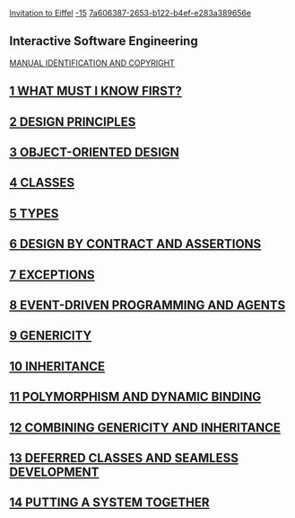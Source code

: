 [[Property:title|Invitation to Eiffel]]
[[Property:weight|-15]]
[[Property:uuid|7a606387-2653-b122-b4ef-e283a389656e]]
==Interactive Software Engineering==

[[MANUAL IDENTIFICATION AND COPYRIGHT: Invitation|MANUAL IDENTIFICATION AND COPYRIGHT]]  

{{note| This is '''not''' an introduction to the EiffelStudio development environment. See the [[Getting started with Eiffel| list of introductory documents ]]  for a Guided Tour of EiffelStudio and a detailed Eiffel Tutorial. }}

==[[1 What Must I Know First?|1 WHAT MUST I KNOW FIRST?]]==

==[[2 Design Principles|2 DESIGN PRINCIPLES]]==

==[[3 Object-Oriented Design|3 OBJECT-ORIENTED DESIGN]]==

==[[4 Classes|4 CLASSES ]]==

==[[5 Types|5 TYPES ]]==

==[[6 Design by Contract and Assertions|6 DESIGN BY CONTRACT AND ASSERTIONS]]==

==[[7 Exceptions|7 EXCEPTIONS]]==

==[[8 Event-Driven Programming and Agents|8 EVENT-DRIVEN PROGRAMMING AND AGENTS]]==

==[[9 Genericity|9 GENERICITY]]==

==[[10 Inheritance|10 INHERITANCE ]]==

==[[11 Polymorphism and Dynamic Binding|11 POLYMORPHISM AND DYNAMIC BINDING ]]==

==[[12 Combining Genericity and Inheritance|12 COMBINING GENERICITY AND INHERITANCE ]]==

==[[13 Deferred Classes and Seamless Development|13 DEFERRED CLASSES AND SEAMLESS DEVELOPMENT]]==

==[[14 Putting a System Together|14 PUTTING A SYSTEM TOGETHER]]==




